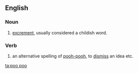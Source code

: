 ==English==
===Noun===
{{en-noun}}
#{{UK}} [[excrement]], usually considered a childish word.

===Verb===
{{en-verb}}
# an alternative spelling of [[pooh-pooh]], to [[dismiss]] an idea etc.

[[ta:poo poo]]